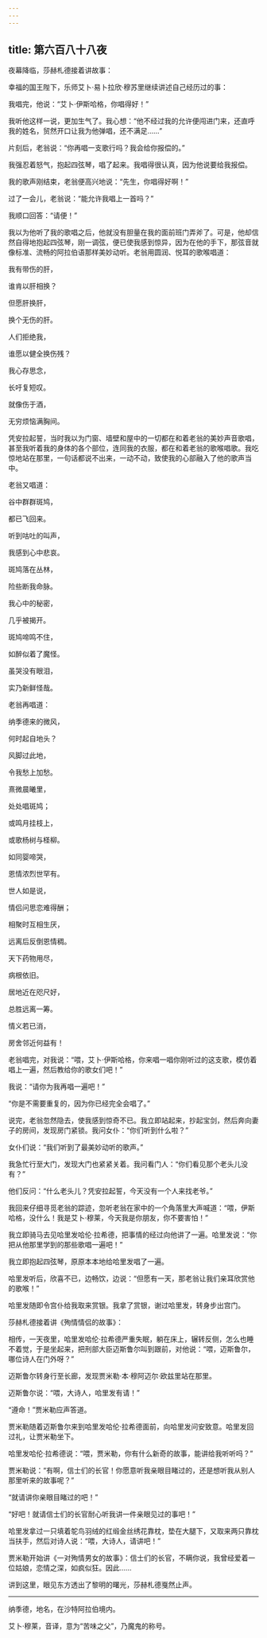 ```yaml
---
---
---
```

title: 第六百八十八夜
---






夜幕降临，莎赫札德接着讲故事：





幸福的国王陛下，乐师艾卜·易卜拉欣·穆苏里继续讲述自己经历过的事：

我唱完，他说：“艾卜·伊斯哈格，你唱得好！”

我听他这样一说，更加生气了。我心想：“他不经过我的允许便闯进门来，还直呼我的姓名，贸然开口让我为他弹唱，还不满足……”

片刻后，老翁说：“你再唱一支歌行吗？我会给你报偿的。”

我强忍着怒气，抱起四弦琴，唱了起来。我唱得很认真，因为他说要给我报偿。

我的歌声刚结束，老翁便高兴地说：“先生，你唱得好啊！”

过了一会儿，老翁说：“能允许我唱上一首吗？”

我顺口回答：“请便！”

我以为他听了我的歌唱之后，他就没有胆量在我的面前班门弄斧了。可是，他却信然自得地抱起四弦琴，刚一调弦，便已使我感到惊异，因为在他的手下，那弦音就像标准、流畅的阿拉伯语那样美妙动听。老翁用圆润、悦耳的歌喉唱道：


我有带伤的肝，

谁肯以肝相换？

但愿肝换肝，

换个无伤的肝。

人们拒绝我，

谁愿以健全换伤残？

我心存思念，

长吁复短叹。

就像伤于酒，

无穷烦恼满胸间。



凭安拉起誓，当时我以为门窗、墙壁和屋中的一切都在和着老翁的美妙声音歌唱，甚至我听着我的身体的各个部位，连同我的衣服，都在和着老翁的歌喉唱歌。我吃惊地站在那里，一句话都说不出来，一动不动，致使我的心部融入了他的歌声当中。

老翁又唱道：


谷中群群斑鸠，

都已飞回来。

听到咕吐的叫声，

我感到心中悲哀。

斑鸠落在丛林，

险些断我命脉。

我心中的秘密，

几乎被揭开。

斑鸠啼鸣不住，

如醉似着了魔怪。

虽哭没有眼泪，

实乃新鲜怪哉。



老翁再唱道：


纳季德来的微风，

何时起自地头？

风脚过此地，

令我愁上加愁。

熹微晨曦里，

处处唱斑鸠；

或鸣月挂枝上，

或歌杨树与柽柳。

如同婴啼哭，

恩情浓烈世罕有。

世人如是说，

情侣问思恋难得酬；

相聚时互相生厌，

远离后反倒恩情稠。

天下药物用尽，

病根依旧。

居地近在咫尺好，

总胜远离一筹。

情义若已消，

房舍邻近何益有！



老翁唱完，对我说：“喂，艾卜·伊斯哈格，你来唱一唱你刚听过的这支歌，模仿着唱上一遍，然后教给你的歌女们吧！”

我说：“请你为我再唱一遍吧！”

“你是不需要重复的，因为你已经完全会唱了。”

说完，老翁忽然隐去，使我感到惊奇不已。我立即站起来，抄起宝剑，然后奔向妻子的房间，发现房门紧锁。我问女仆：“你们听到什么啦？”

女仆们说：“我们听到了最美妙动听的歌声。”

我急忙行至大门，发现大门也紧紧关着。我问看门人：“你们看见那个老头儿没有？”

他们反问：“什么老头儿？凭安拉起誓，今天没有一个人来找老爷。”

我回来仔细寻觅老翁的踪迹，忽听老翁在家中的一个角落里大声喊道：“喂，伊斯哈格，没什么！我是艾卜·穆莱，今天我是你朋友，你不要害怕！”

我立即骑马去见哈里发哈伦·拉希德，把事情的经过向他讲了一遍。哈里发说：“你把从他那里学到的那些歌唱一遍吧！”

我立即抱起四弦琴，原原本本地给哈里发唱了一遍。

哈里发听后，欣喜不已，边畅饮，边说：“但愿有一天，那老翁让我们亲耳欣赏他的歌喉！”

哈里发随即令宫仆给我取来赏银。我拿了赏银，谢过哈里发，转身步出宫门。





莎赫札德接着讲《殉情情侣的故事》：

相传，一天夜里，哈里发哈伦·拉希德严重失眠，躺在床上，辗转反侧，怎么也睡不着觉，于是坐起来，把刑部大臣迈斯鲁尔叫到跟前，对他说：“喂，迈斯鲁尔，哪位诗人在门外呀？”

迈斯鲁尔转身行至长廊，发现贾米勒·本·穆阿迈尔·欧兹里站在那里。

迈斯鲁尔说：“喂，大诗人，哈里发有请！”

“遵命！”贾米勒应声答道。

贾米勒随着迈斯鲁尔来到哈里发哈伦·拉希德面前，向哈里发问安致意。哈里发回过礼，让贾米勒坐下。

哈里发哈伦·拉希德说：“喂，贾米勒，你有什么新奇的故事，能讲给我听听吗？”

贾米勒说：“有啊，信士们的长官！你愿意听我亲眼目睹过的，还是想听我从别人那里听来的故事呢？”

“就请讲你亲眼目睹过的吧！”

“好吧！就请信士们的长官耐心听我讲一件亲眼见过的事吧！”

哈里发拿过一只填着鸵鸟羽绒的红缎金丝绣花靠枕，垫在大腿下，又取来两只靠枕当扶手，然后对诗人说：“喂，大诗人，请讲吧！”

贾米勒开始讲《一对殉情男女的故事》：信士们的长官，不瞒你说，我曾经爱着一位姑娘，恋情之深，如疯似狂。因此……





讲到这里，眼见东方透出了黎明的曙光，莎赫札德戛然止声。



***





纳季德，地名，在沙特阿拉伯境内。​​​



艾卜·穆莱，音译，意为“苦味之父”，乃魔鬼的称号。​​​